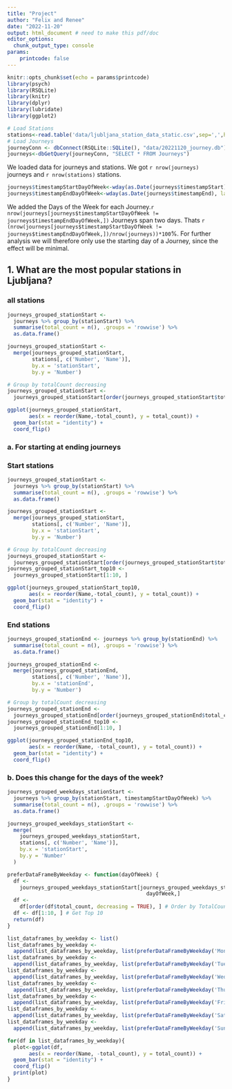 ```yaml
---
title: "Project"
author: "Felix and Renee"
date: "2022-11-20"
output: html_document # need to make this pdf/doc
editor_options: 
  chunk_output_type: console
params:
    printcode: false
---
```


```r
knitr::opts_chunk$set(echo = params$printcode)
library(psych)
library(RSQLite)
library(knitr)
library(dplyr)
library(lubridate)
library(ggplot2)
```

```r
# Load Stations
stations<-read.table('data/ljubljana_station_data_static.csv',sep=',',header=T)
# Load Journeys
journeyConn <- dbConnect(RSQLite::SQLite(), "data/20221120_journey.db")
journeys<-dbGetQuery(journeyConn, "SELECT * FROM Journeys")
```
We loaded data for journeys and stations. We got `r nrow(journeys)` journeys and `r nrow(stations)` stations.
```r
journeys$timestampStartDayOfWeek<-wday(as.Date(journeys$timestampStart), label=TRUE)
journeys$timestampEndDayOfWeek<-wday(as.Date(journeys$timestampEnd), label=TRUE)
```

We added the Days of the Week for each Journey.`r nrow(journeys[journeys$timestampStartDayOfWeek != journeys$timestampEndDayOfWeek,])` Journeys span two days. Thats `r (nrow(journeys[journeys$timestampStartDayOfWeek != journeys$timestampEndDayOfWeek,])/nrow(journeys))*100`%. For further analysis we will therefore only use the starting day of a Journey, since the effect will be minimal.

## 1. What are the most popular stations in Ljubljana?
### all stations

```r
journeys_grouped_stationStart <-
  journeys %>% group_by(stationStart) %>%
  summarise(total_count = n(), .groups = 'rowwise') %>%
  as.data.frame()

journeys_grouped_stationStart <-
  merge(journeys_grouped_stationStart,
        stations[, c('Number', 'Name')],
        by.x = 'stationStart',
        by.y = 'Number')

# Group by totalCount decreasing
journeys_grouped_stationStart <-
  journeys_grouped_stationStart[order(journeys_grouped_stationStart$total_count, decreasing = TRUE), ]
```

```r
ggplot(journeys_grouped_stationStart,
       aes(x = reorder(Name,-total_count), y = total_count)) +
  geom_bar(stat = "identity") +
  coord_flip()
```

### a. For starting at ending journeys
### Start stations
```r
journeys_grouped_stationStart <-
  journeys %>% group_by(stationStart) %>%
  summarise(total_count = n(), .groups = 'rowwise') %>%
  as.data.frame()

journeys_grouped_stationStart <-
  merge(journeys_grouped_stationStart,
        stations[, c('Number', 'Name')],
        by.x = 'stationStart',
        by.y = 'Number')

# Group by totalCount decreasing
journeys_grouped_stationStart <-
  journeys_grouped_stationStart[order(journeys_grouped_stationStart$total_count, decreasing = TRUE), ]
journeys_grouped_stationStart_top10 <-
  journeys_grouped_stationStart[1:10, ]
```


```r
ggplot(journeys_grouped_stationStart_top10,
       aes(x = reorder(Name,-total_count), y = total_count)) +
  geom_bar(stat = "identity") +
  coord_flip()
```

### End stations

```r
journeys_grouped_stationEnd <- journeys %>% group_by(stationEnd) %>%
  summarise(total_count = n(), .groups = 'rowwise') %>%
  as.data.frame()

journeys_grouped_stationEnd <-
  merge(journeys_grouped_stationEnd,
        stations[, c('Number', 'Name')],
        by.x = 'stationEnd',
        by.y = 'Number')

# Group by totalCount decreasing
journeys_grouped_stationEnd <-
  journeys_grouped_stationEnd[order(journeys_grouped_stationEnd$total_count, decreasing = TRUE), ]
journeys_grouped_stationEnd_top10 <-
  journeys_grouped_stationEnd[1:10, ]
```


```r
ggplot(journeys_grouped_stationEnd_top10,
       aes(x = reorder(Name, -total_count), y = total_count)) +
  geom_bar(stat = "identity") +
  coord_flip()
```

### b. Does this change for the days of the week?

```r
journeys_grouped_weekdays_stationStart <-
  journeys %>% group_by(stationStart, timestampStartDayOfWeek) %>%
  summarise(total_count = n(), .groups = 'rowwise') %>%
  as.data.frame()

journeys_grouped_weekdays_stationStart <-
  merge(
    journeys_grouped_weekdays_stationStart,
    stations[, c('Number', 'Name')],
    by.x = 'stationStart',
    by.y = 'Number'
  )

preferDataFrameByWeekday <- function(dayOfWeek) {
  df <-
    journeys_grouped_weekdays_stationStart[journeys_grouped_weekdays_stationStart$timestampStartDayOfWeek ==
                                             dayOfWeek,]
  df <-
    df[order(df$total_count, decreasing = TRUE), ] # Order by TotalCount
  df <- df[1:10, ] # Get Top 10
  return(df)
}

list_dataframes_by_weekday <- list()
list_dataframes_by_weekday <-
  append(list_dataframes_by_weekday, list(preferDataFrameByWeekday('Mon')))
list_dataframes_by_weekday <-
  append(list_dataframes_by_weekday, list(preferDataFrameByWeekday('Tue')))
list_dataframes_by_weekday <-
  append(list_dataframes_by_weekday, list(preferDataFrameByWeekday('Wed')))
list_dataframes_by_weekday <-
  append(list_dataframes_by_weekday, list(preferDataFrameByWeekday('Thu')))
list_dataframes_by_weekday <-
  append(list_dataframes_by_weekday, list(preferDataFrameByWeekday('Fri')))
list_dataframes_by_weekday <-
  append(list_dataframes_by_weekday, list(preferDataFrameByWeekday('Sat')))
list_dataframes_by_weekday <-
  append(list_dataframes_by_weekday, list(preferDataFrameByWeekday('Sun')))
```

```r
for(df in list_dataframes_by_weekday){
  plot<-ggplot(df,
       aes(x = reorder(Name, -total_count), y = total_count)) +
  geom_bar(stat = "identity") +
  coord_flip()
  print(plot)
}
```
